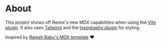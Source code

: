 # About

This project shows off Remix's new MDX capabilities when using the [Vite plugin][remix-future-vite].
It also uses [Tailwind][tailwind] and the [typography plugin][tailwind-typography] for styling.

Inspired by [Rajesh Babu's MDX template][remix-mdx-blog] ❤️

[remix-future-vite]: https://remix.run/docs/en/main/future/vite
[tailwind]: https://tailwindcss.com/
[tailwind-typography]: https://tailwindcss.com/docs/typography-plugin
[remix-mdx-blog]: https://github.com/rajeshdavidbabu/remix-mdx-blog
